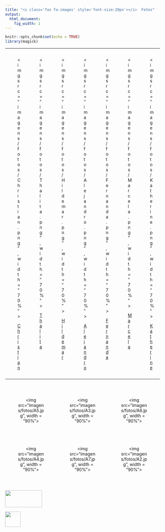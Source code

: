 ```yaml
---
title: "<i class='fas fa-images' style='font-size:20px'></i>  Fotos"
output:
  html_document:
    fig_width: 1
---
```


```r
knitr::opts_chunk$set(echo = TRUE)
library(magick)
```

<style>
.column-f5{
  float: left;
  width: 14.28%;
  text-align: center;
}
.column-f2c{
  float: left;
  width: 33.33%;
  text-align: center;
}
.row:after {
  content: "";
  display: table;
  clear: both;
}
</style>

----

<!-- ```{r}  -->
<!-- # thalita <- image_read('imagens/fotos/Thalita1.png') -->
<!-- # thalita <- image_annotate(thalita, "Thalita do Bem Mattos", color = "black", size = 15) -->
<!-- # thalita <- image_scale(thalita, "300") -->
<!-- # hildemar <- image_read('imagens/fotos/hildemar1.png') -->
<!-- # hildemar <- image_annotate(hildemar, "Francisco Hildemar Calixto", color = "black", size = 15) -->
<!-- # hildemar <- image_scale(hildemar, "300") -->
<!-- # img <- c(thalita, hildemar) -->
<!-- # img <- image_scale(img, "300x300") -->
<!-- #  -->
<!--  image_append(image_scale(img, "x200")) -->
<!-- ``` -->

<div class="row">
<div class="column-f5">
<figure><img src="imagens/fotos/Christian.png", width = "70%">
<figcaption> <p class="cc3"> [Christian](http://lattes.cnpq.br/1340975521059252) </p> </figcaption></figure>
</div>
<div class="column-f5">
<figure><img src="imagens/fotos/Thalita.png", width = "70%">
<figcaption> <p class="cc3"> [Thalita](http://lattes.cnpq.br/9500569794852267) </p> </figcaption></figure>
</div>
<div class="column-f5">
<figure><img src="imagens/fotos/Hildemar.png", width = "70%">
<figcaption> <p class="cc3"> [Hildemar](http://lattes.cnpq.br/0442780507213647) </p></figcaption></figure>
</div>
<div class="column-f5">
<figure><img src="imagens/fotos/Alejandro.png", width = "70%">
<figcaption> <p class="cc3"> [Alejandro](http://lattes.cnpq.br/7635604449274955) </p> </figcaption></figure>
</div>
<div class="column-f5">
<figure><img src="imagens/fotos/Fernanda.png", width = "70%">
<figcaption> <p class="cc3"> [Fernanda](http://lattes.cnpq.br/8132149083320545) </p> </figcaption></figure>
</div>
<div class="column-f5">
<figure><img src="imagens/fotos/Marcela.png", width = "70%">
<figcaption> <p class="cc3"> [Marcela](http://lattes.cnpq.br/5012340622923104) </p> </figcaption></figure>
</div>
<div class="column-f5">
<figure><img src="imagens/fotos/Katherine.png", width = "70%">
<figcaption> <p class="cc3"> [Katherine](http://lattes.cnpq.br/8992394367424165) </p> </figcaption></figure>
</div>
<!-- <div class="column-f5"> -->
<!-- <figure><img src="imagens/fotos/Katherine.png", width = "80%"> -->
<!-- <figcaption> <p class="cc3"> Katherine <br> [<img src="imagens/lattes.png", width = "10%">](http://lattes.cnpq.br/8992394367424165) <br> </p> </figcaption></figure> -->
<!-- </div> -->
</div>

<!-- <img src="imagens/fotos/Christian1.png", width = "13%"> -->
<!-- <img src="imagens/fotos/Thalita1.png", width = "13%"> -->
<!-- <img src="imagens/fotos/Hildemar1.png", width = "13%"> -->
<!-- <img src="imagens/fotos/Fernanda1.png", width = "13%"> -->
<!-- <img src="imagens/fotos/Alejandro1.png", width = "13%"> -->
<!-- <img src="imagens/fotos/Katherine1.png", width = "13%"> -->
<!-- <img src="imagens/fotos/Marcela1.png", width = "13%"> -->

----

</br>

<div class="row">
<div class="column-f2c">
<figure><img src="imagens/fotos/A5.jpg", width = "90%">
</figure>
</div>
<div class="column-f2c">
<figure><img src="imagens/fotos/A3.jpg", width = "90%">
</figure>
</div>
<div class="column-f2c">
<figure><img src="imagens/fotos/A6.jpg", width = "90%">
</figure>
</div>
</div>

</br>

<div class="row">
<div class="column-f2c">
<figure><img src="imagens/fotos/A4.jpg", width = "90%">
</figure>
</div>
<div class="column-f2c">
<figure><img src="imagens/fotos/A7.jpg", width = "90%">
</figure>
</div>
<div class="column-f2c">
<figure><img src="imagens/fotos/A2.jpg",  width = "90%">
</figure>
</div>
</div>

</br>

<p class="outset"></p>
<div id="footer">
<p>
<div class="column-f1">
<img src="imagens/logo-unicamp1.png" width="120" height="55">
</div>
<div class="column-f2">
<img src="imagens/logoimecc.png" width="50" height="50">
</div>
</p>
</div>